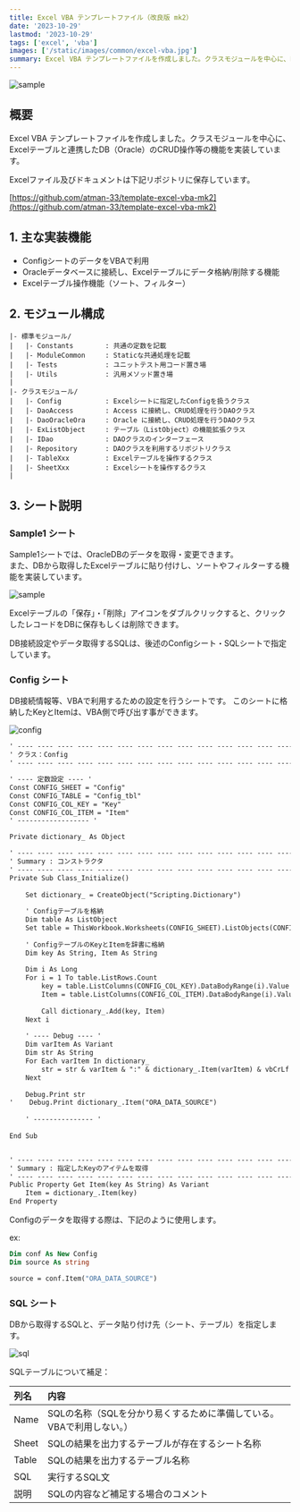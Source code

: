 ```yaml
---
title: Excel VBA テンプレートファイル（改良版 mk2）
date: '2023-10-29'
lastmod: '2023-10-29'
tags: ['excel', 'vba']
images: ['/static/images/common/excel-vba.jpg']
summary: Excel VBA テンプレートファイルを作成しました。クラスモジュールを中心に、Excelテーブルと連携したDB（Oracle）のCRUD操作等の機能を実装しています。
---
```


![sample](/static/blog/52/1-sample.png)

## 概要

Excel VBA テンプレートファイルを作成しました。クラスモジュールを中心に、Excelテーブルと連携したDB（Oracle）のCRUD操作等の機能を実装しています。

Excelファイル及びドキュメントは下記リポジトリに保存しています。

[https://github.com/atman-33/template-excel-vba-mk2](https://github.com/atman-33/template-excel-vba-mk2)

<TOCInline toc={props.toc} exclude="概要" />

## 1. 主な実装機能
- ConfigシートのデータをVBAで利用
- Oracleデータベースに接続し、Excelテーブルにデータ格納/削除する機能
- Excelテーブル操作機能（ソート、フィルター）

## 2. モジュール構成

```text
|- 標準モジュール/
|   |- Constants        : 共通の定数を記載
|   |- ModuleCommon     : Staticな共通処理を記載
|   |- Tests            : ユニットテスト用コード置き場
|   |- Utils            : 汎用メソッド置き場
|
|- クラスモジュール/
|   |- Config           : Excelシートに指定したConfigを扱うクラス
|   |- DaoAccess        : Access に接続し、CRUD処理を行うDAOクラス
|   |- DaoOracleOra     : Oracle に接続し、CRUD処理を行うDAOクラス
|   |- ExListObject     : テーブル（ListObject）の機能拡張クラス
|   |- IDao             : DAOクラスのインターフェース
|   |- Repository       : DAOクラスを利用するリポジトリクラス
|   |- TableXxx         : Excelテーブルを操作するクラス
|   |- SheetXxx         : Excelシートを操作するクラス
|

```

## 3. シート説明

### Sample1 シート

Sample1シートでは、OracleDBのデータを取得・変更できます。  
また、DBから取得したExcelテーブルに貼り付けし、ソートやフィルターする機能を実装しています。

![sample](/static/blog/52/1-sample.png)

Excelテーブルの「保存」・「削除」アイコンをダブルクリックすると、クリックしたレコードをDBに保存もしくは削除できます。

DB接続設定やデータ取得するSQLは、後述のConfigシート・SQLシートで指定しています。

### Config シート

DB接続情報等、VBAで利用するための設定を行うシートです。
このシートに格納したKeyとItemは、VBA側で呼び出す事ができます。

![config](/static/blog/52/2-config.png)

```vb:Config.cls
' ---- ---- ---- ---- ---- ---- ---- ---- ---- ---- ---- ---- ---- ---- ----
' クラス：Config
' ---- ---- ---- ---- ---- ---- ---- ---- ---- ---- ---- ---- ---- ---- ----

' ---- 定数設定 ---- '
Const CONFIG_SHEET = "Config"
Const CONFIG_TABLE = "Config_tbl"
Const CONFIG_COL_KEY = "Key"
Const CONFIG_COL_ITEM = "Item"
' ------------------ '

Private dictionary_ As Object

' ---- ---- ---- ---- ---- ---- ---- ---- ---- ---- ---- ---- ---- ---- ----
' Summary : コンストラクタ
' ---- ---- ---- ---- ---- ---- ---- ---- ---- ---- ---- ---- ---- ---- ----
Private Sub Class_Initialize()
    
    Set dictionary_ = CreateObject("Scripting.Dictionary")
    
    ' Configテーブルを格納
    Dim table As ListObject
    Set table = ThisWorkbook.Worksheets(CONFIG_SHEET).ListObjects(CONFIG_TABLE)
    
    ' ConfigテーブルのKeyとItemを辞書に格納
    Dim key As String, Item As String
    
    Dim i As Long
    For i = 1 To table.ListRows.Count
        key = table.ListColumns(CONFIG_COL_KEY).DataBodyRange(i).Value
        Item = table.ListColumns(CONFIG_COL_ITEM).DataBodyRange(i).Value
    
        Call dictionary_.Add(key, Item)
    Next i
    
    ' ---- Debug ---- '
    Dim varItem As Variant
    Dim str As String
    For Each varItem In dictionary_
        str = str & varItem & ":" & dictionary_.Item(varItem) & vbCrLf
    Next
    
    Debug.Print str
'    Debug.Print dictionary_.Item("ORA_DATA_SOURCE")
    
    ' --------------- '
    
End Sub


' ---- ---- ---- ---- ---- ---- ---- ---- ---- ---- ---- ---- ---- ---- ----
' Summary : 指定したKeyのアイテムを取得
' ---- ---- ---- ---- ---- ---- ---- ---- ---- ---- ---- ---- ---- ---- ----
Public Property Get Item(key As String) As Variant
    Item = dictionary_.Item(key)
End Property
```

Configのデータを取得する際は、下記のように使用します。

ex:  
```vb
Dim conf As New Config
Dim source As string

source = conf.Item("ORA_DATA_SOURCE")
```

### SQL シート

DBから取得するSQLと、データ貼り付け先（シート、テーブル）を指定します。

![sql](/static/blog/52/3-sql.png)

SQLテーブルについて補足：

| 列名  | 内容                                                                  |
| :---- | :-------------------------------------------------------------------- |
| Name  | SQLの名称（SQLを分かり易くするために準備している。VBAで利用しない。） |
| Sheet | SQLの結果を出力するテーブルが存在するシート名称                       |
| Table | SQLの結果を出力するテーブル名称                                       |
| SQL   | 実行するSQL文                                                         |
| 説明  | SQLの内容など補足する場合のコメント                                   |

